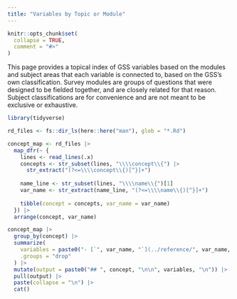 ```yaml
---
title: "Variables by Topic or Module"
---
```


```r
knitr::opts_chunk$set(
  collapse = TRUE,
  comment = "#>"
)
```

This page provides a topical index of GSS variables based on the modules and subject areas that each variable is connected to, based on the GSS's own classification. Survey modules are groups of questions that were designed to be fielded together, and are closely related for that reason. Subject classifications are for convenience and are not meant to be exclusive or exhaustive.

```r
library(tidyverse)

rd_files <- fs::dir_ls(here::here("man"), glob = "*.Rd")

concept_map <- rd_files |> 
  map_dfr(~ {
    lines <- read_lines(.x)
    concepts <- str_subset(lines, "\\\\concept\\{") |> 
      str_extract("(?<=\\\\concept\\{)[^}]+")
    
    name_line <- str_subset(lines, "\\\\name\\{")[1]
    var_name <- str_extract(name_line, "(?<=\\\\name\\{)[^}]+")
    
    tibble(concept = concepts, var_name = var_name)
  }) |> 
  arrange(concept, var_name)

concept_map |> 
  group_by(concept) |> 
  summarize(
    variables = paste0("- [`", var_name, "`](../reference/", var_name, ".html)", collapse = "\n"),
    .groups = "drop"
  ) |> 
  mutate(output = paste0("## ", concept, "\n\n", variables, "\n")) |> 
  pull(output) |> 
  paste(collapse = "\n") |> 
  cat()
```
